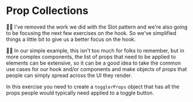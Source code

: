 # Prop Collections

🧝‍♂️ I've removed the work we did with the Slot pattern and we're also going to be
focusing the next few exercises on the hook. So we've simplified things a little
bit to give us a better focus on the hook.

👨‍💼 In our simple example, this isn't too much for folks to remember, but in more
complex components, the list of props that need to be applied to elements can be
extensive, so it can be a good idea to take the common use cases for our hook
and/or components and make objects of props that people can simply spread across
the UI they render.

In this exercise you need to create a `togglerProps` object that has all the
props people would typically need applied to a toggle button.
